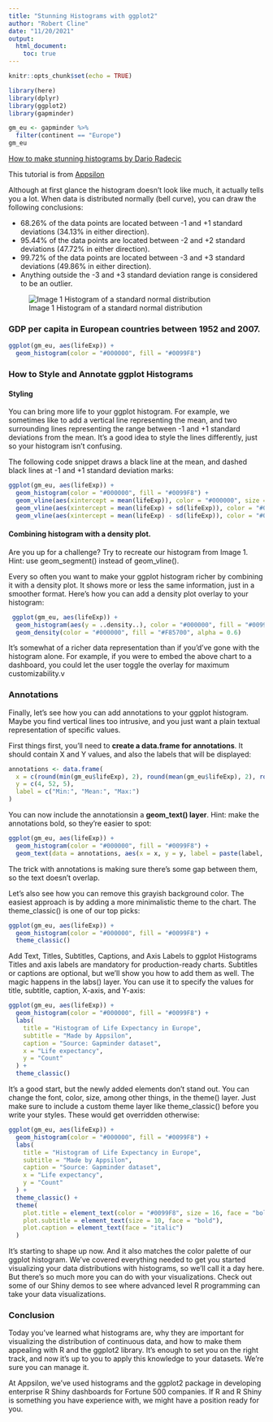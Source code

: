 ```yaml
---
title: "Stunning Histograms with ggplot2"
author: "Robert Cline"
date: "11/20/2021"
output:
  html_document:
    toc: true
---
```


```r
knitr::opts_chunk$set(echo = TRUE)  

library(here)
library(dplyr)
library(ggplot2)
library(gapminder) 

gm_eu <- gapminder %>%
  filter(continent == "Europe")
gm_eu
```

[How to make stunning histograms by Dario Radecic](https://www.r-bloggers.com/2021/11/how-to-make-stunning-histograms-in-r-a-complete-guide-with-ggplot2/)

This tutorial is from [Appsilon](https://appsilon.com/)


Although at first glance the histogram doesn't look like much, it actually tells you a lot. When data is distributed normally (bell curve), you can draw the following conclusions:

-   68.26% of the data points are located between -1 and +1 standard deviations (34.13% in either direction).\
-   95.44% of the data points are located between -2 and +2 standard deviations (47.72% in either direction).\
-   99.72% of the data points are located between -3 and +3 standard deviations (49.86% in either direction).
-   Anything outside the -3 and +3 standard deviation range is considered to be an outlier.

![Image 1 Histogram of a standard normal distribution](images/1_Histogram_normal-dist.png) 


### GDP per capita in European countries between 1952 and 2007.   
```r
ggplot(gm_eu, aes(lifeExp)) +
  geom_histogram(color = "#000000", fill = "#0099F8")
```

### How to Style and Annotate ggplot Histograms
#### Styling
You can bring more life to your ggplot histogram. For example, we sometimes like to add a vertical line representing the mean, and two surrounding lines representing the range between -1 and +1 standard deviations from the mean. It’s a good idea to style the lines differently, just so your histogram isn’t confusing.

The following code snippet draws a black line at the mean, and dashed black lines at -1 and +1 standard deviation marks:  

```r
ggplot(gm_eu, aes(lifeExp)) +
  geom_histogram(color = "#000000", fill = "#0099F8") +
  geom_vline(aes(xintercept = mean(lifeExp)), color = "#000000", size = 1.25) +
  geom_vline(aes(xintercept = mean(lifeExp) + sd(lifeExp)), color = "#000000", size = 1, linetype = "dashed") +
  geom_vline(aes(xintercept = mean(lifeExp) - sd(lifeExp)), color = "#000000", size = 1, linetype = "dashed")
```

#### Combining histogram with a density plot.  
Are you up for a challenge? Try to recreate our histogram from Image 1. Hint: use geom_segment() instead of geom_vline().

Every so often you want to make your ggplot histogram richer by combining it with a density plot. It shows more or less the same information, just in a smoother format. Here’s how you can add a density plot overlay to your histogram:  

```r
 ggplot(gm_eu, aes(lifeExp)) +
  geom_histogram(aes(y = ..density..), color = "#000000", fill = "#0099F8") +
  geom_density(color = "#000000", fill = "#F85700", alpha = 0.6) 
```

It’s somewhat of a richer data representation than if you’d’ve gone with the histogram alone. For example, if you were to embed the above chart to a dashboard, you could let the user toggle the overlay for maximum customizability.v  

### Annotations
Finally, let’s see how you can add annotations to your ggplot histogram. Maybe you find vertical lines too intrusive, and you just want a plain textual representation of specific values.

First things first, you’ll need to **create a data.frame for annotations**. It should contain X and Y values, and also the labels that will be displayed:  

```r

annotations <- data.frame(
  x = c(round(min(gm_eu$lifeExp), 2), round(mean(gm_eu$lifeExp), 2), round(max(gm_eu$lifeExp), 2)),
  y = c(4, 52, 5),
  label = c("Min:", "Mean:", "Max:")
) 
```

You can now include the annotationsin a **geom_text() layer**. Hint: make the annotations bold, so they’re easier to spot:  

```r
ggplot(gm_eu, aes(lifeExp)) +
  geom_histogram(color = "#000000", fill = "#0099F8") +
  geom_text(data = annotations, aes(x = x, y = y, label = paste(label, x)), size = 5, fontface = "bold")
```

The trick with annotations is making sure there’s some gap between them, so the text doesn’t overlap.

Let’s also see how you can remove this grayish background color. The easiest approach is by adding a more minimalistic theme to the chart. The theme_classic() is one of our top picks: 

```r
ggplot(gm_eu, aes(lifeExp)) +
  geom_histogram(color = "#000000", fill = "#0099F8") +
  theme_classic() 
```

Add Text, Titles, Subtitles, Captions, and Axis Labels to ggplot Histograms
Titles and axis labels are mandatory for production-ready charts. Subtitles or captions are optional, but we’ll show you how to add them as well. The magic happens in the labs() layer. You can use it to specify the values for title, subtitle, caption, X-axis, and Y-axis:  

```r
ggplot(gm_eu, aes(lifeExp)) +
  geom_histogram(color = "#000000", fill = "#0099F8") +
  labs(
    title = "Histogram of Life Expectancy in Europe",
    subtitle = "Made by Appsilon",
    caption = "Source: Gapminder dataset",
    x = "Life expectancy",
    y = "Count"
  ) +
  theme_classic()
```

It’s a good start, but the newly added elements don’t stand out. You can change the font, color, size, among other things, in the theme() layer. Just make sure to include a custom theme layer like theme_classic() before you write your styles. These would get overridden otherwise:  

```r

ggplot(gm_eu, aes(lifeExp)) +
  geom_histogram(color = "#000000", fill = "#0099F8") +
  labs(
    title = "Histogram of Life Expectancy in Europe",
    subtitle = "Made by Appsilon",
    caption = "Source: Gapminder dataset",
    x = "Life expectancy",
    y = "Count"
  ) +
  theme_classic() +
  theme(
    plot.title = element_text(color = "#0099F8", size = 16, face = "bold"),
    plot.subtitle = element_text(size = 10, face = "bold"),
    plot.caption = element_text(face = "italic")
  )

```


It’s starting to shape up now. And it also matches the color palette of our ggplot histogram. We’ve covered everything needed to get you started visualizing your data distributions with histograms, so we’ll call it a day here. But there’s so much more you can do with your visualizations. Check out some of our Shiny demos to see where advanced level R programming can take your data visualizations.  

### Conclusion
Today you’ve learned what histograms are, why they are important for visualizing the distribution of continuous data, and how to make them appealing with R and the ggplot2 library. It’s enough to set you on the right track, and now it’s up to you to apply this knowledge to your datasets. We’re sure you can manage it.

At Appsilon, we’ve used histograms and the ggplot2 package in developing enterprise R Shiny dashboards for Fortune 500 companies. If R and R Shiny is something you have experience with, we might have a position ready for you.
